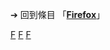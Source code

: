 <noinclude></noinclude><noinclude></noinclude>{{sidebar
|name = Firefox TOC
|width = auto
|image = [[File:Firefox logo, 2019.svg|40px|link=Firefox]]
|headingstyle = padding:0.1em 0.5em; background:#33559b; color:#fff; text-align:left
|contentstyle = text-align:left

|heading1 = 目錄
|content1 =
* [[Mozilla Firefox歷史]]
** [[Mozilla_Firefox歷史#Firefox|1.0]]
** [[Mozilla_Firefox歷史#Firefox_2.0|2.0]]
** [[Mozilla Firefox 3|3.0]]·[[Mozilla_Firefox歷史#Firefox_3.5|3.5]]·[[Mozilla_Firefox歷史#Firefox_3.6|3.6]]
** [[Mozilla Firefox 4|4.0]]
** [[Mozilla_Firefox歷史#Firefox_5.0|5.0及-{zh-hans:更高版本; zh-hant:更新版本}-]]
* [[Firefox#特色|Mozilla Firefox特色]]
* [[Gecko]]
* [[附加组件_(Mozilla)|-{zh-cn:附加组件; zh-tw:附加元件;}-]]
* [[Firefox扩展列表|-{zh-hans:扩展; zh-hant:擴充套件;}-]]
* [[Firefox#市場接納度|市場接納度]]

|heading2 = 起源與歷史
|content2 =
* [[網景領航員|-{zh-cn:网景导航者; zh-tw:網景領航員;}-]]
* [[Mozilla基金會]]
* [[Mozilla Application Suite|Mozilla Suite]]

|below = <small>([[:Category:Mozilla|分類]])</small>

}}<noinclude>
➔ 回到條目 「'''[[Firefox]]'''」

[[Category:計算機技術模板|F]]
[[Category:Mozilla|F]]
[[Category:Mozilla相關模板|F]]
</noinclude>